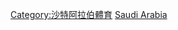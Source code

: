 {{Commons cat|Association football in Saudi Arabia}}

[[Category:沙特阿拉伯體育|Category:沙特阿拉伯體育]]
[[Category:亚洲各国足球|Saudi Arabia]]